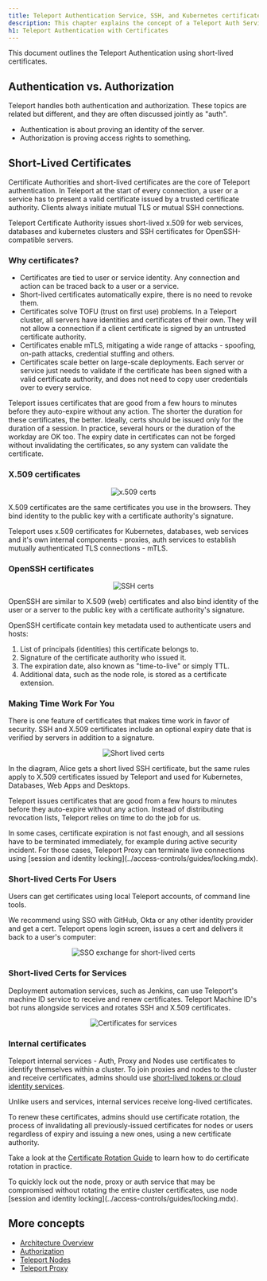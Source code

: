```yaml
---
title: Teleport Authentication Service, SSH, and Kubernetes certificates
description: This chapter explains the concept of a Teleport Auth Service and Certificate Authority (CA) to issue SSH and Kubernetes certificates.
h1: Teleport Authentication with Certificates
---
```


This document outlines the Teleport Authentication using short-lived certificates.

## Authentication vs. Authorization

Teleport handles both authentication and authorization. These topics are
related but different, and they are often discussed jointly as "auth".

* Authentication is about proving an identity of the server.
* Authorization is proving access rights to something.

## Short-Lived Certificates

Certificate Authorities and short-lived certificates are the core of Teleport authentication.
In Teleport at the start of every connection, a user or a service has to present a valid certificate issued by
a trusted certificate authority. Clients always initiate mutual TLS or mutual SSH connections.

Teleport Certificate Authority issues short-lived x.509 for web services, databases and kubernetes clusters
and SSH certificates for OpenSSH-compatible servers.

### Why certificates?

- Certificates are tied to user or service identity. Any connection and action can be traced back to a user
or a service.
- Short-lived certificates automatically expire, there is no need to revoke them.
- Certificates solve TOFU (trust on first use) problems. In a Teleport cluster, all servers have
identities and certificates of their own. They will not allow a connection if a client certificate is signed by an
untrusted certificate authority.
- Certificates enable mTLS, mitigating a wide range of attacks - spoofing, on-path attacks, credential stuffing and others.
- Certificates scale better on large-scale deployments. Each server or service just needs to validate
if the certificate has been signed with a valid certificate authority, and does not need to copy user
credentials over to every service.

<Notice type="tip">
Teleport issues certificates that are good from a few hours to minutes before they auto-expire without any action.
The shorter the duration for these certificates, the better.
Ideally, certs should be issued only for the duration of a session.
In practice, several hours or the duration of the workday are OK too.
The expiry date in certificates can not be forged
without invalidating the certificates, so any system can validate the certificate.
</Notice>

### X.509 certificates

<Figure
  align="center"
  caption="Example of x.509 short-lived certs"
>

![x.509 certs](../../img/architecture/x509-cert@2x.svg)

</Figure>

X.509 certificates are the same certificates you use in the browsers. They bind
identity to the public key with a certificate authority's signature.

Teleport uses x.509 certificates for Kubernetes, databases, web services and it's own internal
components - proxies, auth services to establish mutually authenticated TLS connections - mTLS.

### OpenSSH certificates

<Figure
  align="center"
  caption="Example of SSH short-lived certs"
>

![SSH certs](../../img/architecture/ssh-cert@2x.svg)

</Figure>

OpenSSH are similar to X.509 (web) certificates and also bind identity of the user or a server
to the public key with a certificate authority's signature.

OpenSSH certificate contain key metadata used to authenticate users and hosts:

1. List of principals (identities) this certificate belongs to.
2. Signature of the certificate authority who issued it.
3. The expiration date, also known as "time-to-live" or simply TTL.
4. Additional data, such as the node role, is stored as a certificate extension.

### Making Time Work For You

There is one feature of certificates that makes time work in favor of security.
SSH and X.509 certificates include an optional expiry date that is verified by
servers in addition to a signature.

<Figure
  align="center"
  caption="Example of SSH short-lived certs"
>

![Short lived certs](../../img/architecture/ssh-cert-short-lived@1.5x.svg)

</Figure>

In the diagram, Alice gets a short lived SSH certificate, but the same rules apply to
X.509 certificates issued by Teleport and used for Kubernetes, Databases, Web Apps and Desktops.

Teleport issues certificates that are good from a few hours to minutes before they auto-expire without any action.
Instead of distributing revocation lists, Teleport relies on time to do the job for us.

<Notice type="tip">
In some cases, certificate expiration is not fast enough, and all sessions have to be terminated immediately,
for example during active security incident.
For those cases, Teleport Proxy can terminate live connections using [session and identity locking](../access-controls/guides/locking.mdx).
</Notice>

### Short-lived Certs For Users

Users can get certificates using local Teleport accounts, of command line tools.

We recommend using SSO with GitHub, Okta or any other identity provider and get a cert.
Teleport opens login screen, issues a cert and delivers it back to a user's computer:

<Figure
  align="center"
  bordered="true"
  caption="SSO exchange with short-lived certs"
  >
  
![SSO exchange for short-lived certs](../../img/architecture/idp-sso-traits@1.5x.svg)
</Figure>

### Short-lived Certs for Services

Deployment automation services, such as Jenkins, can use Teleport's machine ID
service to receive and renew certificates. Teleport Machine ID's bot runs alongside
services and rotates SSH and X.509 certificates.

<Figure
  align="center"
  bordered="true"
  caption="SSO exchange with short-lived certs"
  >
  
![Certificates for services](../../img/architecture/certs-machine-id@1.8x.svg)
</Figure>

### Internal certificates

Teleport internal services - Auth, Proxy and Nodes use certificates to identify themselves
within a cluster. To join proxies and nodes to the cluster and receive certificates, admins should use
[short-lived tokens or cloud identity services](../setup/admin/adding-nodes.mdx).

Unlike users and services, internal services receive long-lived certificates.

To renew these certificates, admins should use certificate rotation, the process of invalidating all
previously-issued certificates for nodes or users regardless of expiry and issuing a new ones,
using a new certificate authority.

Take a look at the [Certificate Rotation Guide](../setup/operations/ca-rotation.mdx) to
learn how to do certificate rotation in practice.

<Notice type="tip">
To quickly lock out the node, proxy or auth service that may be compromised without rotating the entire
cluster certificates, use node [session and identity locking](../access-controls/guides/locking.mdx).
</Notice>

## More concepts

- [Architecture Overview](overview.mdx)
- [Authorization](authorization.mdx)
- [Teleport Nodes](nodes.mdx)
- [Teleport Proxy](proxy.mdx)
